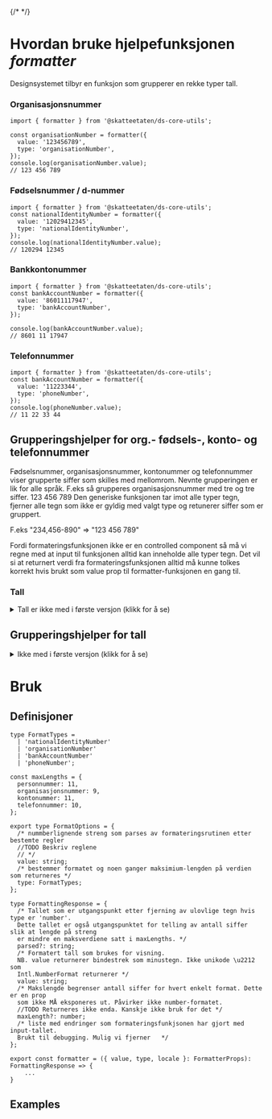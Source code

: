 
{/* <Meta title="Utilities/FormattersDoc" /> */}

<Meta of={Formatters} />

# Hvordan bruke hjelpefunksjonen _formatter_

Designsystemet tilbyr en funksjon som grupperer en rekke typer tall.

### Organisasjonsnummer

```tsx
import { formatter } from '@skatteetaten/ds-core-utils';

const organisationNumber = formatter({
  value: '123456789',
  type: 'organisationNumber',
});
console.log(organisationNumber.value);
// 123 456 789
```

### Fødselsnummer / d-nummer

```tsx
import { formatter } from '@skatteetaten/ds-core-utils';
const nationalIdentityNumber = formatter({
  value: '12029412345',
  type: 'nationalIdentityNumber',
});
console.log(nationalIdentityNumber.value);
// 120294 12345
```

### Bankkontonummer

```tsx
import { formatter } from '@skatteetaten/ds-core-utils';
const bankAccountNumber = formatter({
  value: '86011117947',
  type: 'bankAccountNumber',
});

console.log(bankAccountNumber.value);
// 8601 11 17947
```

### Telefonnummer

```tsx
import { formatter } from '@skatteetaten/ds-core-utils';
const bankAccountNumber = formatter({
  value: '11223344',
  type: 'phoneNumber',
});
console.log(phoneNumber.value);
// 11 22 33 44
```

## Grupperingshjelper for org.- fødsels-, konto- og telefonnummer

Fødselsnummer, organisasjonsnummer, kontonummer og telefonnummer viser grupperte siffer som skilles med mellomrom. Nevnte grupperingen er lik for alle språk. F.eks så grupperes organisasjonsnummer med tre og tre siffer. 123 456 789 Den generiske funksjonen tar imot alle typer tegn, fjerner alle tegn som ikke er gyldig med valgt type og retunerer siffer som er gruppert.

F.eks "234,456-890" => "123 456 789"

Fordi formateringsfunksjonen ikke er en controlled component så må vi regne med at input til funksjonen alltid kan inneholde alle typer tegn. Det vil si at returnert verdi fra formateringsfunksjonen alltid må kunne tolkes korrekt hvis brukt som value prop til formatter-funksjonen en gang til.

### Tall

<details>
<summary>Tall er ikke med i første versjon (klikk for å se)</summary>

```tsx
import { formatter } from '@skatteetaten/ds-core-utils';

formatter({ value, type, locale, }: FormatOptions): FormattingResponse
const formatertTall = formatter({
    value: '1234,5',
    type: 'number',
    locale: 'nb-NO'
  });

console.log(formatertTall.value);
// 1 234,5

console.log(formatertTall.valueAsCurrency);
// 1 234,50
```

</details>

## Grupperingshjelper for tall

<details>
<summary>Ikke med i første versjon  (klikk for å se)</summary>

Vi tilbyr også en funksjon som formaterer nummer med riktig tusenskilletegn og desimaltegn. Regler for formatering er basert på Intl.NumberFormat og formateringen er språkavhengig. Hvis locale-parameter ikke er satt så settes dette til `nb-NO` internt i komponenten. Med denne locale så brukes mellomrom som tusenskilletegn. Komma brukes som desimalskilletegn. Standardisert format på locale i tekslistekatalogen er: `to bokstavers språkkode/ISO 639 + _ + ISO 3166-1/to bokstavers territoriekode`. F.eks `nb_NO, nn_NO, en_GB, en_IN` Formatter-funksjonen Det kan brukes kortversjonen av locale `en` formatter-metoden, men da er man ikke sikret riktig format fordi det er forskjell på gruppering med `en_GB` og `en_IN`. På sikt kan vi se for oss at også en formatter-funksjonen også kan returnere verdier med riktig valuasymbol (NOK, EUR), volum (lengde, mengde), tidsenhet (dag, måned mm) og areal. Disse enhentsbeskrivelser er innebygget i Intl.Numberformat sin formateringsmetode.

//TODO Fjern lenke før prod

[Bruk av Intl-api til formatering ](https://wiki.sits.no/display/DDS/Bruk+av+Intl-api+til+formatering)

Standardmåte å sette språk i javascript og html er beskrevet i RFC [https://datatracker.ietf.org/doc/html/rfc5646](https://datatracker.ietf.org/doc/html/rfc5646)

## _Interninfo hvor ikke alt skal ut i Storybook_

Engelsk format en_GB er [standardformat](https://www.skatteetaten.no/stilogtone/skrive/engelsk/#standarder-for-engelsk-i-skatteetaten) for Engelsk språk i Skatteetaten og da brukes komma som tusenskilletegn og desimalskilletegn er punktum.

Javascript sitt standardformat brukt ved behandling av nummer er det samme som engelsk format. Dvs at desimalskilletegn er punktum og det betyr at vi alltid må konvertere input til engelsk format før vi kan la Intl.NumberFormat.format formatere tallet med riktig gruppering.

I tillegg så finnes andre nummerformat hvor man ikke grupperer tall pr tusen. Noen format bruker heller ikke komma eller punktum som skilletegn. Øst-Arabisk har verken komma eller desimaltegn som tusenskille- eller desimalskilletegn. Det kan være at Skattepatruljen på sikt skal [støtte Øst-Arabisk](https://wiki.sits.no/pages/viewpage.action?pageId=1082425706)

Vi har noe autokorrigering av tall. F.eks fjerning av desimalskilletegn hvis mer enn ett. Prioritering for formateringen er å alltid beholde siffer samtidig som vi velger å beholde det siste desimalskilletegnet. "8123,345,456" => "8 123 345,456"

Formateringsmetoden vil aldri oversette fra en locale til en annen. Dvs at tegn som ikke er gyldig for gjeldende locale blir forkastet. Kort forklart så vil da alle komma bli forkastet hvis locale er en-GB. Tilsvarende så vil alle punktum bli forkastet hvis locale er satt til norsk hvor man ikke bruker punktum hverken som tusenskilletegn eller desimalskilletegn.

### Todos

\*Våre formateringsfunksjoner støtter ikke input med øst-arabiske tegn '٫' (U+066B) eller '٬' (U+066C). Vår nummerformat-funksjon og Intl.NumberFormat vil returnere øst-arabiske tall korrekt, men det krever at input verdi har et format hvor desimalskilletegn er punktum eller komma. Tusenskilletegn må være mellomrom eller komma.

Bruker kan ikke taste inn group-separator (tusenskilletegn). Dvs det er mulig å skrive inn, men det blir ikke tatt hensyn til tegnet ved konvertering fra input-string til tall som skal formateres Maksimum 3 desimaler vises

### Generell informasjon om tallformat på andre språk

Det er viktig å merke seg at tall som registreres i Skatteetatens it-systemer ikke er formatert. Der oppererer man ikke med tusenskilletegn eller f.eks komma som desimalskilletegn. Input som kommer fra backend systemer vil derfor være uproblematiske å formatere.

Intl.NumberFormat og forsåvidt også den lignende fuksjonen toLocale returnerer forskjellig minustegn ved forskjellige locale. Unikoden for minus er altså ikke like for alle språk. Formatter-funksjonen vår konverterer og håndterer alle typer. Vi returnere alltid fortegnet 'minus' som bindestrek. De forskjellige fortegnene kan testes i nettleser-konsollen med kommandoene

```js
new Intl.NumberFormat('en-GB').format(-2) ===
  new Intl.NumberFormat('nb-NO').format(-2); // false
```

eller

```js
const tre = -3;
tre.toLocaleString('en-GB') === tre.toLocaleString('nb-NO'); // false
```

På norsk er det bindestrek som brukes som fortegn for negativt tall. Bindestrek har unikode U+002D (hyphen-minus) Men det finnes også andre måter å skrive minusteng på. Det tegnet som brukes i matematiske sammenheng har Unikode U+2212 (minus sign) og det er dette tegnet som brukes for engelsk locale en-GB. Designsystemets formatter-funksjon håndterer begge versjoner av fortegn brukt på negative tall-lignende input.

</details>

# Bruk

## Definisjoner

```tsx
type FormatTypes =
  | 'nationalIdentityNumber'
  | 'organisationNumber'
  | 'bankAccountNumber'
  | 'phoneNumber';

const maxLengths = {
  personnummer: 11,
  organisasjonsnummer: 9,
  kontonummer: 11,
  telefonnummer: 10,
};

export type FormatOptions = {
  /* nummberlignende streng som parses av formateringsrutinen etter bestemte regler
  //TODO Beskriv reglene
  // */
  value: string;
  /* bestemmer formatet og noen ganger maksimium-lengden på verdien som returneres */
  type: FormatTypes;
};

type FormattingResponse = {
  /* Tallet som er utgangspunkt etter fjerning av ulovlige tegn hvis type er 'number'.
  Dette tallet er også utgangspunktet for telling av antall siffer slik at lengde på streng
  er mindre en maksverdiene satt i maxLengths. */
  parsed?: string;
  /* Formatert tall som brukes for visning.
  NB. value returnerer bindestrek som minustegn. Ikke unikode \u2212 som
  Intl.NumberFormat returnerer */
  value: string;
  /* Makslengde begrenser antall siffer for hvert enkelt format. Dette er en prop
  som ikke MÅ eksponeres ut. Påvirker ikke number-formatet.
  //TODO Returneres ikke enda. Kanskje ikke bruk for det */
  maxLength?: number;
  /* liste med endringer som formateringsfunkjsonen har gjort med input-tallet.
  Brukt til debugging. Mulig vi fjerner   */
};

export const formatter = ({ value, type, locale }: FormatterProps): FormattingResponse => {
    ...
}
```

## Examples

<Canvas of={Formatters.Formatters} />
